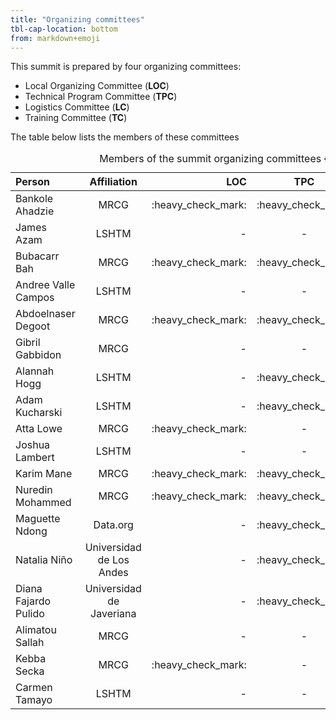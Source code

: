 ```yaml
---
title: "Organizing committees"
tbl-cap-location: bottom
from: markdown+emoji
---
```

This summit is prepared by four organizing committees:

 - Local Organizing Committee (**LOC**)
 - Technical Program Committee (**TPC**)
 - Logistics Committee (**LC**)
 - Training Committee (**TC**) 
 
 The table below lists the members of these committees

| Person          | Affiliation  |   LOC  |       TPC |    TC    |   LC   | 
|:------------------------------|:-------------:|-------:|:---------:|:---------|:-------|
|Bankole Ahadzie  | MRCG         | :heavy_check_mark: |   :heavy_check_mark: | :heavy_check_mark: |   -  |
|James Azam  | LSHTM         | -|  - | :heavy_check_mark: |   -  |
|Bubacarr Bah | MRCG | :heavy_check_mark: |:heavy_check_mark: |   :heavy_check_mark: |        -  |
|Andree Valle Campos | LSHTM | - | - |  :heavy_check_mark:  |      -  |
|Abdoelnaser Degoot | MRCG |:heavy_check_mark:  |:heavy_check_mark: |:heavy_check_mark:| -  |
|Gibril Gabbidon| MRCG | -  | - |       -  |   :heavy_check_mark:  |
|Alannah Hogg | LSHTM | -  | :heavy_check_mark: |       -  |   :heavy_check_mark:  |
|Adam Kucharski | LSHTM | -  | :heavy_check_mark: |       -  |   -  |
|Atta Lowe | MRCG | :heavy_check_mark:  | - |       -  |   -  |
|Joshua Lambert| LSHTM | - | - | :heavy_check_mark:   |   -  |
|Karim Mane | MRCG | :heavy_check_mark: |:heavy_check_mark: |      :heavy_check_mark:  |   -  |
|Nuredin Mohammed | MRCG | :heavy_check_mark: |:heavy_check_mark: |    -  |   -  |
|Maguette Ndong| Data.org | -|:heavy_check_mark: |    -  |   -  |
|Natalia Niño | Universidad de Los Andes | -|:heavy_check_mark: |    -  |   -  |
|Diana Fajardo Pulido | Universidad de Javeriana | -  | :heavy_check_mark: |   - |      -  |
|Alimatou Sallah | MRCG | -  | - |   - |      :heavy_check_mark:  |
|Kebba Secka | MRCG | :heavy_check_mark:  | - |   - |      -  |
|Carmen Tamayo | LSHTM | -  | - |:heavy_check_mark:|      -  |
: Members of the summit organizing committees {.striped .hover .responsive-md}

